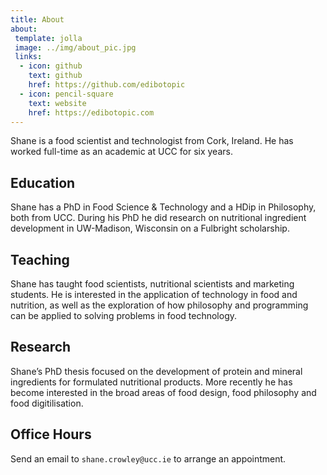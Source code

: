 ```yaml
---
title: About
about:
 template: jolla
 image: ../img/about_pic.jpg
 links:
  - icon: github
    text: github
    href: https://github.com/edibotopic
  - icon: pencil-square
    text: website
    href: https://edibotopic.com
---
```


Shane is a food scientist and technologist from Cork, Ireland.
He has worked full-time as an academic at UCC for six years.

## Education

Shane has a PhD in Food Science & Technology and
a HDip in Philosophy, both from UCC.
During his PhD he did research on nutritional ingredient
development in UW-Madison, Wisconsin on a Fulbright scholarship.

## Teaching

Shane has taught food scientists, nutritional scientists and 
marketing students. He is interested
in the application of technology in food and nutrition, as
well as the exploration of how philosophy and programming 
can be applied to solving problems in food technology.

## Research

Shane's PhD thesis focused on the development of protein and
mineral ingredients for formulated nutritional products. More
recently he has become interested in the broad areas of food 
design, food philosophy and food digitilisation.

## Office Hours

Send an email to `shane.crowley@ucc.ie` to arrange an appointment.
